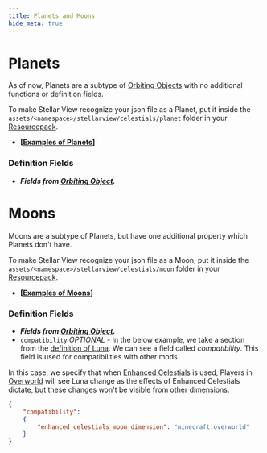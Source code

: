 ```yaml
---
title: Planets and Moons
hide_meta: true
---
```


# Planets

As of now, Planets are a subtype of [Orbiting Objects](https://moddedmc.wiki/cs/project/stellarview/docs/resourcepacks/space_objects) with no additional functions or definition fields.

To make Stellar View recognize your json file as a Planet, put it inside the `assets/<namespace>/stellarview/celestials/planet` folder in your [Resourcepack](https://minecraft.wiki/w/Resource_pack).

* **[[Examples of Planets](https://github.com/Povstalec/StellarView/tree/main/src/main/resources/assets/stellarview/stellarview/celestials/planet)]**

### Definition Fields

* ***Fields from [Orbiting Object](https://moddedmc.wiki/cs/project/stellarview/docs/resourcepacks/orbiting_objects).***


# Moons

Moons are a subtype of Planets, but have one additional property which Planets don't have.

To make Stellar View recognize your json file as a Moon, put it inside the `assets/<namespace>/stellarview/celestials/moon` folder in your [Resourcepack](https://minecraft.wiki/w/Resource_pack).

* **[[Examples of Moons](https://github.com/Povstalec/StellarView/tree/main/src/main/resources/assets/stellarview/stellarview/celestials/moon)]**

### Definition Fields

* ***Fields from [Orbiting Object](https://moddedmc.wiki/cs/project/stellarview/docs/resourcepacks/orbiting_objects).***
* `compatibility` *OPTIONAL* - In the below example, we take a section from the [definition of Luna](https://github.com/Povstalec/StellarView/blob/main/src/main/resources/assets/stellarview/stellarview/celestials/moon/milky_way/sol/earth/luna.json#L60-L63).
We can see a field called *compatibility*. This field is used for compatibilities with other mods.

In this case, we specify that when [Enhanced Celestials](https://www.curseforge.com/minecraft/mc-mods/enhanced-celestials) is used, 
Players in [Overworld](https://minecraft.wiki/w/Overworld) will see Luna change as the effects of Enhanced Celestials dictate, but these changes won't be visible from other dimensions.

```json
{
	"compatibility":
	{
		"enhanced_celestials_moon_dimension": "minecraft:overworld"
	}
}
```